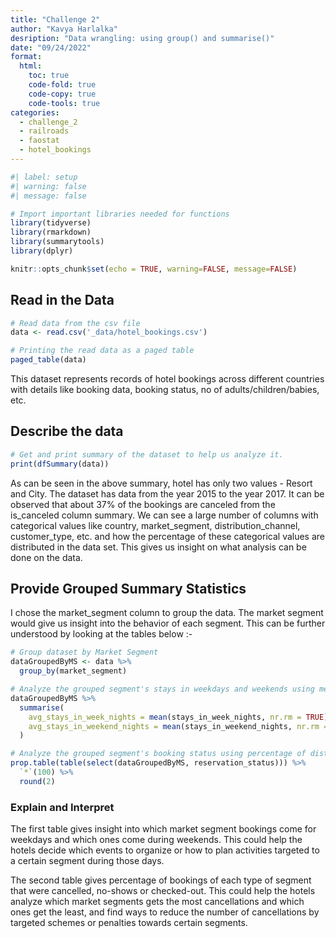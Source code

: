 ```yaml
---
title: "Challenge 2"
author: "Kavya Harlalka"
desription: "Data wrangling: using group() and summarise()"
date: "09/24/2022"
format:
  html:
    toc: true
    code-fold: true
    code-copy: true
    code-tools: true
categories:
  - challenge_2
  - railroads
  - faostat
  - hotel_bookings
---
```


```r
#| label: setup
#| warning: false
#| message: false

# Import important libraries needed for functions
library(tidyverse)
library(rmarkdown)
library(summarytools)
library(dplyr)

knitr::opts_chunk$set(echo = TRUE, warning=FALSE, message=FALSE)
```

## Read in the Data


```r
# Read data from the csv file
data <- read.csv('_data/hotel_bookings.csv')

# Printing the read data as a paged table
paged_table(data)
```

This dataset represents records of hotel bookings across different countries with details like booking data, booking status, no of adults/children/babies, etc.

## Describe the data

```r
# Get and print summary of the dataset to help us analyze it.
print(dfSummary(data))
```

As can be seen in the above summary, hotel has only two values - Resort and City. The dataset has data from the year 2015 to the year 2017. It can be observed that about 37% of the bookings are canceled from the is_canceled column summary. We can see a large number of columns with categorical values like country, market_segment, distribution_channel, customer_type, etc. and how the percentage of these categorical values are distributed in the data set. This gives us insight on what analysis can be done on the data.


## Provide Grouped Summary Statistics

I chose the market_segment column to group the data. The market segment would give us insight into the behavior of each segment. This can be further understood by looking at the tables below :-

```r
# Group dataset by Market Segment
dataGroupedByMS <- data %>%
  group_by(market_segment)

# Analyze the grouped segment's stays in weekdays and weekends using mean of the number of nights.
dataGroupedByMS %>%
  summarise(
    avg_stays_in_week_nights = mean(stays_in_week_nights, nr.rm = TRUE),
    avg_stays_in_weekend_nights = mean(stays_in_weekend_nights, nr.rm = TRUE)
  )

# Analyze the grouped segment's booking status using percentage of distribution for each categorical value in reservation_status.
prop.table(table(select(dataGroupedByMS, reservation_status))) %>% 
  `*`(100) %>% 
  round(2)

```

### Explain and Interpret
The first table gives insight into which market segment bookings come for weekdays and which ones come during weekends. This could help the hotels decide which events to organize or how to plan activities targeted to a certain segment during those days.

The second table gives percentage of bookings of each type of segment that were cancelled, no-shows or checked-out. This could help the hotels analyze which market segments gets the most cancellations and which ones get the least, and find ways to reduce the number of cancellations by targeted schemes or penalties towards certain segments.